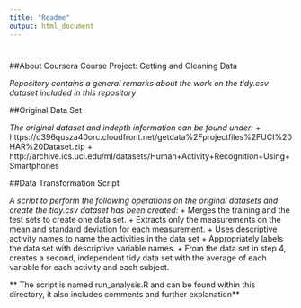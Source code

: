 ```yaml
---
title: "Readme"
output: html_document
---
```


#

##About Coursera Course Project: Getting and Cleaning Data

*Repository contains a general remarks about the work on the tidy.csv dataset included in this repository*

##Original Data Set

*The original dataset and indepth information can be found under:*
  + https://d396qusza40orc.cloudfront.net/getdata%2Fprojectfiles%2FUCI%20HAR%20Dataset.zip
  + http://archive.ics.uci.edu/ml/datasets/Human+Activity+Recognition+Using+Smartphones 
  

##Data Transformation Script 

*A script to perform the following operations on the original datasets and create the tidy.csv dataset has been created:*
  + Merges the training and the test sets to create one data set.
  + Extracts only the measurements on the mean and standard deviation for each measurement.
  + Uses descriptive activity names to name the activities in the data set
  + Appropriately labels the data set with descriptive variable names.
  + From the data set in step 4, creates a second, independent tidy data set with the average of each variable for each activity and each subject.

** The script is named run_analysis.R and can be found within this directory, it also includes comments and further explanation**

